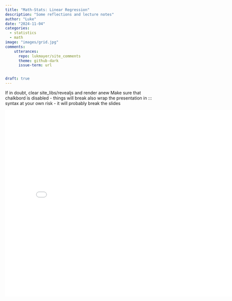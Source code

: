 ```yaml
---
title: "Math-Stats: Linear Regression"
description: "Some reflections and lecture notes"
author: "Luke"
date: "2024-11-04"
categories:
  - statistics
  - math
image: "images/grid.jpg"
comments:
    utterances:
      repo: lukmayer/site_comments
      theme: github-dark
      issue-term: url


draft: true
---
```


If in doubt, clear site_libs/revealjs and render anew
Make sure that chalkbord is disabled - things will break
also wrap the presentation in ::: syntax at your own risk - it will probably break the slides

<iframe src="../../presentations/index.html" width="800" height="600" frameborder="0" allowfullscreen></iframe>



